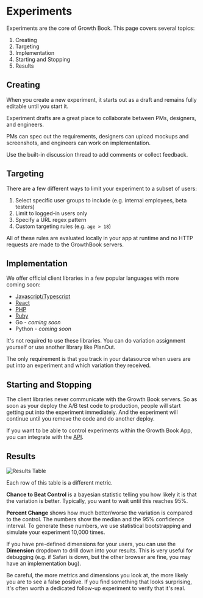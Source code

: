 # Experiments

Experiments are the core of Growth Book.  This page covers several topics:

1.  Creating
2.  Targeting
3.  Implementation
4.  Starting and Stopping
5.  Results

## Creating

When you create a new experiment, it starts out as a draft and remains fully editable until you start it.

Experiment drafts are a great place to collaborate between PMs, designers, and engineers. 

PMs can spec out the requirements, designers can upload mockups and screenshots, and engineers can work on implementation.

Use the built-in discussion thread to add comments or collect feedback.

## Targeting

There are a few different ways to limit your experiment to a subset of users:

1.  Select specific user groups to include (e.g. internal employees, beta testers)
2.  Limit to logged-in users only
3.  Specify a URL regex pattern
4.  Custom targeting rules (e.g. `age > 18`)

All of these rules are evaluated locally in your app at runtime and no HTTP requests are made to the GrowthBook servers.

## Implementation

We offer official client libraries in a few popular languages with more coming soon:

*  [Javascript/Typescript](/lib/js)
*  [React](/lib/react)
*  [PHP](/lib/php)
*  [Ruby](/lib/ruby)
*  Go - *coming soon*
*  Python - *coming soon*

It's not required to use these libraries.  You can do variation assignment yourself or use another library like PlanOut.

The only requirement is that you track in your datasource when users are put into an experiment and which variation they received.

## Starting and Stopping

The client libraries never communicate with the Growth Book servers.  So as soon as your deploy the A/B test code to production, people will start getting put into the experiment immediately.  And the experiment will continue until you remove the code and do another deploy.

If you want to be able to control experiments within the Growth Book App, you can integrate with the [API](/api-docs).

## Results

![Results Table](/images/results-table.png)

Each row of this table is a different metric.

**Chance to Beat Control** is a bayesian statistic telling you how likely it is that the variation is better.  Typically,
you want to wait until this reaches 95%.

**Percent Change** shows how much better/worse the variation is compared to the control.  The numbers show the median and the 95% confidence interval.
To generate these numbers, we use statistical bootstrapping and simulate your experiment 10,000 times.

If you have pre-defined dimensions for your users, you can use the **Dimension** dropdown to drill down into your results.
This is very useful for debugging (e.g. if Safari is down, but the other browser are fine, you may have an implementation bug).

Be careful, the more metrics and dimensions you look at, the more likely you are to see a false positive. If you find something that looks 
surprising, it's often worth a dedicated follow-up experiment to verify that it's real.